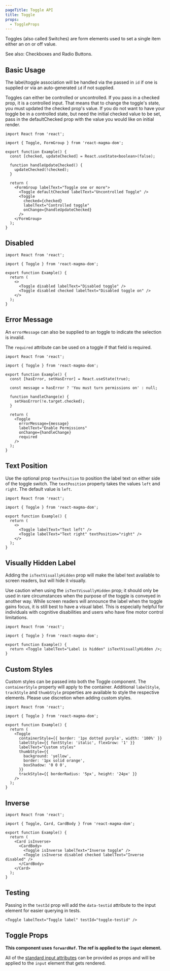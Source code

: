 ```yaml
---
pageTitle: Toggle API
title: Toggle
props:
  - ToggleProps
---
```


<PageContent componentName="toggle" type="api">

<LeadParagraph>
  Toggles (also called Switches) are form elements used to set a single item
  either an on or off value.
</LeadParagraph>

See also: <Link to="/api/checkboxes">Checkboxes</Link> and <Link to="/api/radio">Radio Buttons</Link>.

## Basic Usage

The label/toggle association will be handled via the passed in `id` if one is supplied or via an auto-generated `id` if not supplied.

Toggles can either be controlled or uncontrolled. If you pass in a checked prop, it is a controlled input. That means that to change the toggle's state, you must updated the checked prop's value. If you do not want to have your toggle be in a controlled state, but need the initial checked value to be set, pass in the defaultChecked prop with the value you would like on initial render.

```tsx
import React from 'react';

import { Toggle, FormGroup } from 'react-magma-dom';

export function Example() {
  const [checked, updateChecked] = React.useState<boolean>(false);

  function handleUpdateChecked() {
    updateChecked(!checked);
  }

  return (
    <FormGroup labelText="Toggle one or more">
      <Toggle defaultChecked labelText="Uncontrolled Toggle" />
      <Toggle
        checked={checked}
        labelText="Controlled toggle"
        onChange={handleUpdateChecked}
      />
    </FormGroup>
  );
}
```

## Disabled

```tsx
import React from 'react';

import { Toggle } from 'react-magma-dom';

export function Example() {
  return (
    <>
      <Toggle disabled labelText="Disabled toggle" />
      <Toggle disabled checked labelText="Disabled toggle on" />
    </>
  );
}
```

## Error Message

An `errorMessage` can also be supplied to an toggle to indicate the selection is invalid.

The `required` attribute can be used on a toggle if that field is required.

```tsx
import React from 'react';

import { Toggle } from 'react-magma-dom';

export function Example() {
  const [hasError, setHasError] = React.useState(true);

  const message = hasError ? 'You must turn permissions on' : null;

  function handleChange(e) {
    setHasError(!e.target.checked);
  }

  return (
    <Toggle
      errorMessage={message}
      labelText="Enable Permissions"
      onChange={handleChange}
      required
    />
  );
}
```

## Text Position

Use the optional prop `textPosition` to position the label text on either side of the toggle switch.
The `textPosition` property takes the values `left` and `right`. The default value is `left`.

```tsx
import React from 'react';

import { Toggle } from 'react-magma-dom';

export function Example() {
  return (
    <>
      <Toggle labelText="Text left" />
      <Toggle labelText="Text right" textPosition="right" />
    </>
  );
}
```

## Visually Hidden Label

Adding the `isTextVisuallyHidden` prop will make the label text available to screen readers, but will hide it visually.

<Alert variant="warning">Use caution when using the <code>isTextVisuallyHidden</code> prop; it should only be used in rare circumstances when the purpose of the toggle is conveyed in another way. While screen readers will announce the label when the toggle gains focus, it is still best to have a visual label. This is especially helpful for individuals with cognitive disabilities and users who have fine motor control limitations.</Alert>

```tsx
import React from 'react';

import { Toggle } from 'react-magma-dom';

export function Example() {
  return <Toggle labelText="Label is hidden" isTextVisuallyHidden />;
}
```

## Custom Styles

Custom styles can be passed into both the Toggle component. The `containerStyle` property will apply to the container.
Additional `labelStyle`, `trackStyle` and `thumbStyle` properties are available to style the respective elements.
Please use discretion when adding custom styles.

```tsx
import React from 'react';

import { Toggle } from 'react-magma-dom';

export function Example() {
  return (
    <Toggle
      containerStyle={{ border: '1px dotted purple', width: '100%' }}
      labelStyle={{ fontStyle: 'italic', flexGrow: '1' }}
      labelText="Custom styles"
      thumbStyle={{
        background: 'yellow',
        border: '1px solid orange',
        boxShadow: '0 0 0',
      }}
      trackStyle={{ borderRadius: '5px', height: '24px' }}
    />
  );
}
```

## Inverse

```tsx
import React from 'react';

import { Toggle, Card, CardBody } from 'react-magma-dom';

export function Example() {
  return (
    <Card isInverse>
      <CardBody>
        <Toggle isInverse labelText="Inverse toggle" />
        <Toggle isInverse disabled checked labelText="Inverse disabled" />
      </CardBody>
    </Card>
  );
}
```

## Testing

Passing in the `testId` prop will add the `data-testid` attribute to the input element for easier querying in tests.

```html-noCodeSandbox
<Toggle labelText="Toggle label" testId="toggle-testid" />
```

## Toggle Props

**This component uses `forwardRef`. The ref is applied to the `input` element.**

All of the [standard input attributes](https://developer.mozilla.org/en-US/docs/Web/HTML/Element/input) can be provided as props and will be applied to the `input` element that gets rendered.

<ToggleProps />

</PageContent>
